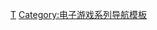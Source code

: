 {{Navbox
| name  = 宇宙巡航舰系列
| title = [[宇宙巡航艦系列]]
| state = {{{state|autocollapse}}}
| listclass = hlist

|group1=主系列
| list1  = 
* [[宇宙巡航艦 (遊戲)|宇宙巡航舰]]
* [[宇宙巡航艦II 高弗的野望|II]]
* [[宇宙巡航艦III－從傳說到神話－|III]]
* [[宇宙巡航舰IV|IV]]
* [[宇宙巡航舰V|V]]

|group2=其他游戏
| list2  = 
* [[Nemesis 2 (MSX)|Nemesis 2]] (MSX)
* [[Nemesis 3: The Eve of Destruction]]
* [[Nemesis (Game Boy)|Nemesis]] (Game Boy)
* [[Nemesis II (Game Boy)|Nemesis II]] (Game Boy)
* [[Gradius Gaiden]]
* [[宇宙巡航舰III和IV]]
* [[宇宙巡航舰Advance]]
* [[宇宙巡航舰合集]]
* [[宇宙巡航舰 重生]]

|group4=衍生游戏
| list4  = 
* [[沙罗曼蛇]]
** [[沙罗曼蛇2|2]]
* [[Falsion]]
* [[Parodius (series)|Parodius]]
* [[Cosmic Wars]]
* [[Vic Viper (video game)|Vic Viper]]
* [[Solar Assault]]
* [[Otomedius]]
** [[Otomedius Excellent|Excellent]]
* [[DreamMix TV World Fighters]]

|group5=相关条目
| list5  = 
* [[沙羅曼蛇 (OVA)]]
* [[Scramble (video game)|Scramble]]

| below  = [[List of Gradius media]]
}}<noinclude>
{{collapsible option}}

{{DEFAULTSORT:Gradius}}
[[Category:宇宙巡航艦系列|Τ]]
[[Category:电子游戏系列导航模板]]
</noinclude>